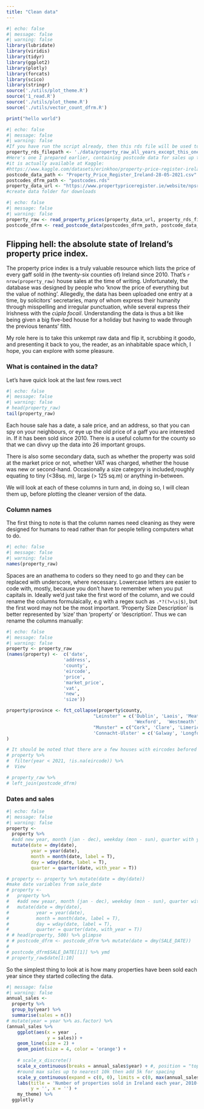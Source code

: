 ```yaml
---
title: "Clean data"
---
```


```r
#| echo: false
#| message: false
#| warning: false
library(lubridate)
library(viridis)
library(tidyr)
library(ggplot2)
library(plotly)
library(forcats)
library(scico)
library(stringr)
source('./utils/plot_theme.R')
source('1_read.R')
source('./utils/plot_theme.R')
source('./utils/vector_count_dfrm.R')

```

```r
print("hello world")
```

```r
#| echo: false
#| message: false
#| warning: false
#If you have run the script already, then this rds file will be used to
property_rds_filepath <- './data/property_raw_all_years_except_this_one.rds'
#Here's one I prepared earlier, containing postcode data for sales up to May 2021
#it is actually available at Kaggle: 
#https://www.kaggle.com/datasets/erinkhoo/property-price-register-ireland/data
postcode_data_path <- "Property_Price_Register_Ireland-28-05-2021.csv"
postcodes_dfrm_path <- "postcodes.rds"
property_data_url <- "https://www.propertypriceregister.ie/website/npsra/ppr/npsra-ppr.nsf/Downloads"
#create data folder for downloads

```

```r
#| echo: false
#| message: false
#| warning: false
property_raw <- read_property_prices(property_data_url, property_rds_filepath, first_year = 2023) 
postcode_dfrm <- read_postcode_data(postcodes_dfrm_path, postcode_data_path)


```

## Flipping hell: the absolute state of Ireland's property price index.

The property price index is a truly valuable resource which lists the price of every gaff sold in (the twenty-six counties of) Ireland since 2010. That's `r nrow(property_raw)` house sales at the time of writing. Unfortunately, the database was designed by people who 'know the price of everything but the value of nothing'. Allegedly, the data has been uploaded one entry at a time, by solicitors' secretaries, many of whom express their humanity through misspelling and irregular punctuation, while several express their Irishness with the *cúpla focail*. Understanding the data is thus a bit like being given a big five-bed house for a holiday but having to wade through the previous tenants' filth.

My role here is to take this unkempt raw data and flip it, scrubbing it goodo, and presenting it back to you, the reader, as an inhabitable space which, I hope, you can explore with some pleasure.

### What is contained in the data?

Let's have quick look at the last few rows.vect

```r
#| echo: false
#| message: false
#| warning: false
# head(property_raw)
tail(property_raw)
```

Each house sale has a date, a sale price, and an address, so that you can spy on your neighbours, or eye up the old price of a gaff you are interested in. If it has been sold since 2010. There is a useful column for the county so that we can divvy up the data into 26 important groups.

There is also some secondary data, such as whether the property was sold at the market price or not, whether VAT was charged, whether the house was new or second-hand. Occasionally a size category is included,roughly equating to tiny (\<38sq. m), large (\> 125 sq.m) or anything in-between.

We will look at each of these columns in turn and, in doing so, I will clean them up, before plotting the cleaner version of the data.

### Column names

The first thing to note is that the column names need cleaning as they were designed for humans to read rather than for people telling computers what to do.

```r
#| echo: false
#| message: false
#| warning: false
names(property_raw)

```

Spaces are an anathema to coders so they need to go and they can be replaced with underscore, where necessary. Lowercase letters are easier to code with, mostly, because you don't have to remember when you put capitals in. Ideally we'd just take the first word of the column, and we could rename the columns formulaically, e.g with a regex such as `.*?(?=\s|$)`, but the first word may not be the most important. 'Property Size Description' is better represented by 'size' than 'property' or 'description'. Thus we can rename the columns manually:

```r
#| echo: false
#| message: false
#| warning: false
property <- property_raw
(names(property) <-  c('date', 
                     'address', 
                     'county',
                     'eircode', 
                     'price', 
                     'market_price', 
                     'vat', 
                     'new', 
                     'size'))

property$province <- fct_collapse(property$county, 
                                "Leinster" = c('Dublin', 'Laois', 'Meath', "Kilkenny", "Carlow", "Kildare", "Wicklow", 
                                               'Wexford',  'Westmeath', 'Louth', 'Offaly'),
                                "Munster" = c("Cork", 'Clare', 'Limerick', 'Tipperary', 'Waterford', 'Kerry'), 
                                'Connacht-Ulster' = c('Galway', 'Longford','Sligo', 'Mayo', 'Leitrim', 'Roscommon', 'Donegal', 'Monaghan', 'Cavan') ,
)
```

```r
# It should be noted that there are a few houses with eircodes befored 2020
# property %>%
#  filter(year < 2021, !is.na(eircode)) %>%
#  View

# property_raw %>%
# left_join(postcode_dfrm)
```

### Dates and sales

```r
#| echo: false
#| message: false
#| warning: false
property <-
  property %>% 
  #add new year, month (jan - dec), weekday (mon - sun), quarter with year
  mutate(date = dmy(date), 
         year = year(date),
         month = month(date, label = T),
         day = wday(date, label = T),
         quarter = quarter(date, with_year = T))

# property <- property %>% mutate(date = dmy(date))
#make date variables from sale_date
# property <-
#   property %>% 
#   #add new yeaar, month (jan - dec), weekday (mon - sun), quarter with year
#   mutate(date = dmy(date), 
#          year = year(date),
#          month = month(date, label = T),
#          day = wday(date, label = T),
#          quarter = quarter(date, with_year = T))
# # head(property, 500) %>% glimpse
# # postcode_dfrm <- postcode_dfrm %>% mutate(date = dmy(SALE_DATE))
# 
# postcode_dfrm$SALE_DATE[[1]] %>% ymd
# property_raw$date[1:10]
```

So the simplest thing to look at is how many properties have been sold each year since they started collecting the data.

```r

#| message: false
#| warning: false
annual_sales <- 
  property %>% 
  group_by(year) %>% 
  summarise(sales = n())
# mutate(year = year %>% as.factor) %>% 
(annual_sales %>% 
    ggplot(aes(x = year  , 
               y = sales)) +
    geom_line(size = 2) +
    geom_point(size = 4, color = 'orange') +
    
    # scale_x_discrete() 
    scale_x_continuous(breaks = annual_sales$year) + #, position = "top" doeesn't work automatically in ggplotly
    #round max sales up to nearest 10k then add 5k for spacing
    scale_y_continuous(expand = c(0, 0), limits = c(0, max(annual_sales$sales) %>% round(digits = -4) + 5000)) +
    labs(title = 'Number of properties sold in Ireland each year, 2010-present', 
         y = '', x = '') +
    my_theme) %>% 
  ggplotly 




```
